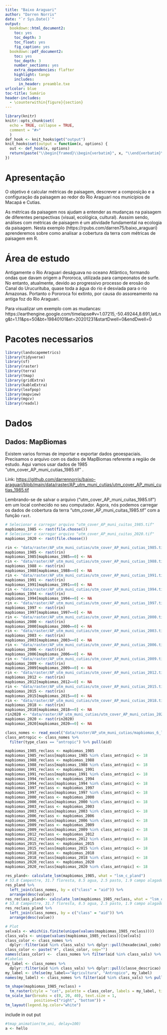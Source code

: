 ```yaml
---
title: "Baixo Araguari"
author: "Darren Norris"
date: "`r Sys.Date()`"
output:
  bookdown::html_document2:
    toc: yes
    toc_depth: 3
    toc_float: yes
    fig_caption: yes
  bookdown::pdf_document2:
    toc: yes
    toc_depth: 3
    number_sections: yes
    extra_dependencies: flafter
    highlight: tango
    includes:
      in_header: preamble.txe
urlcolor: blue
toc-title: Sumário
header-includes:
  - \counterwithin{figure}{section}
---
```


```r
library(knitr)
knitr::opts_chunk$set(
  echo = TRUE, collapse = TRUE,
  comment = "#>" 
  )
def_hook <- knit_hooks$get("output")
knit_hooks$set(output = function(x, options) {
  out <- def_hook(x, options)
  return(paste("\\begin{framed}\\begin{verbatim}", x, "\\end{verbatim}\\end{framed}", collapse = "\n"))
})
```

\newpage{}

# Apresentação

O objetivo é calcular métricas de paisagem, descrever a composição e 
a configuração da paisagem ao redor do Rio Araguari nos municípios de Macapá e Cutias.

As métricas da paisagem nos ajudam a entender as mudanças na paisagem de diferentes perspectivas (visual, ecológica, cultural). Asssim sendo, análises com métricas de paisagem é um atividade fundamental na ecologia da paisagem. Nesta exemplo (https://rpubs.com/darren75/baixo_araguari) aprenderemos sobre como analisar a cobertura da terra com métricas de paisagem em R.

# Área de estudo
Antigamente o Rio Araguari deságuava no oceano Atlântico, formando ondas que davam origem a Pororoca, utilizada para campeonatos de surfe. No entanto, atualmente, devido ao progressivo processo de erosão do Canal do Urucurituba, quase toda a água do rio é desviada para o rio Amazonas.  Portanto o Pororoca foi extinto, por causa do assoreamento na antiga foz do Rio Araguari.

Para visualizar um exemplo com as mudancas: https://earthengine.google.com/timelapse#v=1.07215,-50.49244,8.691,latLng&t=1.11&ps=50&bt=19840101&et=20201231&startDwell=0&endDwell=0

# Pacotes necessarios

```r
library(landscapemetrics)
library(tidyverse)
library(sf)
library(raster)
library(terra)
library(tmap)
library(gridExtra)
library(kableExtra)
library(leafpop)
library(mapview)
library(mgcv)
library(readxl)
```


# Dados

## Dados: MapBiomas

Existem varios formas de importar e exportar dados geoespaciais.
Precisamos o arquivo com os dados de MapBiomas referente a região de estudo. 
Aqui vamos usar dados de 1985 "utm_cover_AP_muni_cutias_1985.tif" .

Link: [https://github.com/darrennorris/baixo-araguari/blob/main/data/raster/AP_utm_muni_cutias/utm_cover_AP_muni_cutias_1985.tif](https://github.com/darrennorris/baixo-araguari/blob/main/data/raster/AP_utm_muni_cutias/utm_cover_AP_muni_cutias_1985.tif){target="_blank"} 

Lembrando-se de salvar o arquivo ("utm_cover_AP_muni_cuitas_1985.tif") em um local conhecido no seu computador. Agora, nós podemos carregar os dados de cobertura da terra "utm_cover_AP_muni_cuitas_1985.tif" com a função <code>rast</code>.
```r
# Selecionar e carregar arquivo "utm_cover_AP_muni_cuitas_1985.tif"
mapbiomas_1985 <- rast(file.choose())
# Selecionar e carregar arquivo "utm_cover_AP_muni_cuitas_2020.tif"
mapbiomas_2020 <- rast(file.choose())

```

```r
rin <- "data/raster/AP_utm_muni_cutias/utm_cover_AP_muni_cutias_1985.tif"
mapbiomas_1985 <- rast(rin)
mapbiomas_1985[mapbiomas_1985==0] <- NA
rin <- "data/raster/AP_utm_muni_cutias/utm_cover_AP_muni_cutias_1988.tif"
mapbiomas_1988 <- rast(rin)
mapbiomas_1988[mapbiomas_1988==0] <- NA
rin <- "data/raster/AP_utm_muni_cutias/utm_cover_AP_muni_cutias_1991.tif"
mapbiomas_1991 <- rast(rin)
mapbiomas_1991[mapbiomas_1991==0] <- NA
rin <- "data/raster/AP_utm_muni_cutias/utm_cover_AP_muni_cutias_1994.tif"
mapbiomas_1994 <- rast(rin)
mapbiomas_1994[mapbiomas_1994==0] <- NA
rin <- "data/raster/AP_utm_muni_cutias/utm_cover_AP_muni_cutias_1997.tif"
mapbiomas_1997 <- rast(rin)
mapbiomas_1997[mapbiomas_1997==0] <- NA
rin <- "data/raster/AP_utm_muni_cutias/utm_cover_AP_muni_cutias_2000.tif"
mapbiomas_2000 <- rast(rin)
mapbiomas_2000[mapbiomas_2000==0] <- NA
rin <- "data/raster/AP_utm_muni_cutias/utm_cover_AP_muni_cutias_2003.tif"
mapbiomas_2003 <- rast(rin)
mapbiomas_2003[mapbiomas_2003==0] <- NA
rin <- "data/raster/AP_utm_muni_cutias/utm_cover_AP_muni_cutias_2006.tif"
mapbiomas_2006 <- rast(rin)
mapbiomas_2006[mapbiomas_2006==0] <- NA
rin <- "data/raster/AP_utm_muni_cutias/utm_cover_AP_muni_cutias_2009.tif"
mapbiomas_2009 <- rast(rin)
mapbiomas_2009[mapbiomas_2009==0] <- NA
rin <- "data/raster/AP_utm_muni_cutias/utm_cover_AP_muni_cutias_2012.tif"
mapbiomas_2012 <- rast(rin)
mapbiomas_2012[mapbiomas_2012==0] <- NA
rin <- "data/raster/AP_utm_muni_cutias/utm_cover_AP_muni_cutias_2015.tif"
mapbiomas_2015 <- rast(rin)
mapbiomas_2015[mapbiomas_2015==0] <- NA
rin <- "data/raster/AP_utm_muni_cutias/utm_cover_AP_muni_cutias_2018.tif"
mapbiomas_2018 <- rast(rin)
mapbiomas_2018[mapbiomas_2018==0] <- NA
rin2020 <- "data/raster/AP_utm_muni_cutias/utm_cover_AP_muni_cutias_2020.tif"
mapbiomas_2020 <- rast(rin2020)
mapbiomas_2020[mapbiomas_2020==0] <- NA
```

```r
class_nomes <- read_excel("data/raster/AP_utm_muni_cutias/mapbiomas_6_legend.xlsx")
class_antropic <- class_nomes %>% 
  filter(type_class == "antropic") %>% pull(aid)

mapbiomas_1985_reclass <- mapbiomas_1985
mapbiomas_1985_reclass[mapbiomas_1985 %in% class_antropic] <- 18
mapbiomas_1988_reclass <- mapbiomas_1988
mapbiomas_1988_reclass[mapbiomas_1988 %in% class_antropic] <- 18
mapbiomas_1991_reclass <- mapbiomas_1991
mapbiomas_1991_reclass[mapbiomas_1991 %in% class_antropic] <- 18
mapbiomas_1994_reclass <- mapbiomas_1994
mapbiomas_1994_reclass[mapbiomas_1994 %in% class_antropic] <- 18
mapbiomas_1997_reclass <- mapbiomas_1997
mapbiomas_1997_reclass[mapbiomas_1997 %in% class_antropic] <- 18
mapbiomas_2000_reclass <- mapbiomas_2000
mapbiomas_2000_reclass[mapbiomas_2000 %in% class_antropic] <- 18
mapbiomas_2003_reclass <- mapbiomas_2003
mapbiomas_2003_reclass[mapbiomas_2003 %in% class_antropic] <- 18
mapbiomas_2006_reclass <- mapbiomas_2006
mapbiomas_2006_reclass[mapbiomas_2006 %in% class_antropic] <- 18
mapbiomas_2009_reclass <- mapbiomas_2009
mapbiomas_2009_reclass[mapbiomas_2009 %in% class_antropic] <- 18
mapbiomas_2012_reclass <- mapbiomas_2012
mapbiomas_2012_reclass[mapbiomas_2012 %in% class_antropic] <- 18
mapbiomas_2015_reclass <- mapbiomas_2015
mapbiomas_2015_reclass[mapbiomas_2015 %in% class_antropic] <- 18
mapbiomas_2018_reclass <- mapbiomas_2018
mapbiomas_2018_reclass[mapbiomas_2018 %in% class_antropic] <- 18
mapbiomas_2020_reclass <- mapbiomas_2020
mapbiomas_2020_reclass[mapbiomas_2020 %in% class_antropic] <- 18

res_pland<- calculate_lsm(mapbiomas_1985, what = "lsm_c_pland")
# 53.8 Campestre, 31.7 floresta, 8.5 agua, 2.5 pasto, 1.9 campo alagado
res_pland %>% 
  left_join(class_nomes, by = c("class" = "aid")) %>% 
  arrange(desc(value))
res_reclass_pland<- calculate_lsm(mapbiomas_1985_reclass, what = "lsm_c_pland")
# 53.8 Campestre, 31.7 floresta, 8.5 agua, 2.5 pasto, 1.9 campo alagado
res_reclass_pland %>% 
  left_join(class_nomes, by = c("class" = "aid")) %>% 
  arrange(desc(value))

# Plot
selvals <- which(is.finite(unique(values(mapbiomas_1985_reclass))))
class_vals <- unique(values(mapbiomas_1985_reclass))[selvals]
class_color <- class_nomes %>% 
  dplyr::filter(aid %in% class_vals) %>% dplyr::pull(hexadecimal_code)
class_color <- paste("#", class_color, sep="")
names(class_color) <-  class_nomes %>% filter(aid %in% class_vals) %>% pull(aid)
#labelas
my_label <- class_nomes %>% 
  dplyr::filter(aid %in% class_vals) %>% dplyr::pull(classe_descricao)
my_label <- ifelse(my_label=="Agricultura", "Antropico", my_label)
names(my_label) <- class_nomes %>% filter(aid %in% class_vals) %>% pull(aid)

tm_shape(mapbiomas_1985_reclass) +
  tm_raster(style = "cat", palette = class_color, labels = my_label, title="") + 
tm_scale_bar(breaks = c(0, 20, 40), text.size = 1, 
             position=c("right", "bottom")) +
tm_layout(legend.bg.color="white")


```

include in out put

```r
#tmap_animation(tm_ani, delay=100)
a <- hello
```

